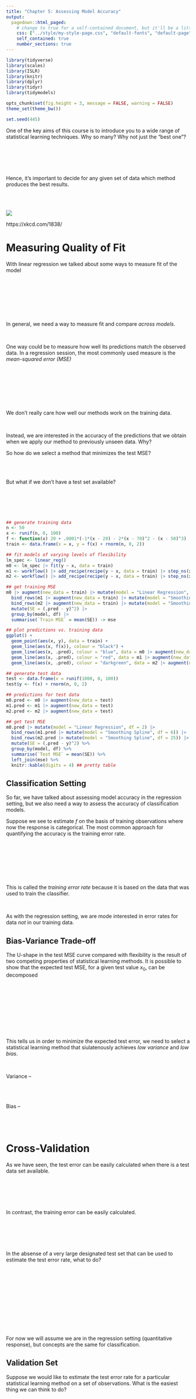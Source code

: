 ```yaml
---
title: "Chapter 5: Assessing Model Accuracy"
output:
  pagedown::html_paged:
    # change to true for a self-contained document, but it'll be a litte slower for Pandoc to render
    css: ["../style/my-style-page.css", "default-fonts", "default-page", "default"]
    self_contained: true
    number_sections: true
---
```


```r
library(tidyverse)
library(scales)
library(ISLR)
library(knitr)
library(dplyr)
library(tidyr)
library(tidymodels)

opts_chunk$set(fig.height = 3, message = FALSE, warning = FALSE)
theme_set(theme_bw())

set.seed(445)
```

One of the key aims of this course is to introduce you to a wide range of statistical learning techniques. Why so many? Why not just the "best one"?

<br/><br/><br/><br/>

Hence, it's important to decide for any given set of data which method produces the best results.

<br/><br/>

![](https://imgs.xkcd.com/comics/machine_learning.png)

https://xkcd.com/1838/


# Measuring Quality of Fit

With linear regression we talked about some ways to measure fit of the model

<br/><br/><br/><br/><br/><br/>

In general, we need a way to measure fit and compare *across models*. 

<br/>

One way could be to measure how well its predictions match the observed data. In a regression session, the most commonly used measure is the *mean-squared error (MSE)*

<br/><br/><br/><br/><br/><br/>

We don't really care how well our methods work on the training data. 

<br/>

Instead, we are interested in the accuracy of the predictions that we obtain when we apply our method to previously unseen data. Why?

\newpage

So how do we select a method that minimizes the test MSE?

<br/><br/>

But what if we don't have a test set available?

<br/><br/><br/><br/>

```r
## generate training data
n <- 50
x <- runif(n, 0, 100)
f <- function(x) 20 + .0001*(-1*(x - 20) - 2*(x - 70)^2 - (x - 50)^3)
train <- data.frame(x = x, y = f(x) + rnorm(n, 0, 2))

## fit models of varying levels of flexibility
lm_spec <- linear_reg()
m0 <- lm_spec |> fit(y ~ x, data = train)
m1 <- workflow() |> add_recipe(recipe(y ~ x, data = train) |> step_ns(x, deg_free = 6)) |> add_model(lm_spec) |> fit(data = train)
m2 <- workflow() |> add_recipe(recipe(y ~ x, data = train) |> step_ns(x, deg_free = 25)) |> add_model(lm_spec) |> fit(data = train)

## get training MSE
m0 |> augment(new_data = train) |> mutate(model = "Linear Regression", df = 2) |>
  bind_rows(m1 |> augment(new_data = train) |> mutate(model = "Smoothing Spline", df = 6)) |>
  bind_rows(m2 |> augment(new_data = train) |> mutate(model = "Smoothing Spline", df = 25)) |>
  mutate(SE = (.pred - y)^2) |>
  group_by(model, df) |>
  summarise(`Train MSE` = mean(SE)) -> mse

## plot predictions vs. training data
ggplot() + 
  geom_point(aes(x, y), data = train) +
  geom_line(aes(x, f(x)), colour = "black") +
  geom_line(aes(x, .pred), colour = "blue", data = m0 |> augment(new_data = data.frame(x = seq(0, 100, length.out = 200)))) +
  geom_line(aes(x, .pred), colour = "red", data = m1 |> augment(new_data = data.frame(x = seq(0, 100, length.out = 200)))) +
  geom_line(aes(x, .pred), colour = "darkgreen", data = m2 |> augment(new_data = data.frame(x = seq(0, 100, length.out = 200))))

## generate test data
test <- data.frame(x = runif(1000, 0, 100))
test$y <- f(x) + rnorm(n, 0, 2)

## predictions for test data
m0.pred <- m0 |> augment(new_data = test)
m1.pred <- m1 |> augment(new_data = test)
m2.pred <- m2 |> augment(new_data = test)

## get test MSE
m0.pred |> mutate(model = "Linear Regression", df = 2) |>
  bind_rows(m1.pred |> mutate(model = "Smoothing Spline", df = 6)) |>
  bind_rows(m2.pred |> mutate(model = "Smoothing Spline", df = 25)) |>
  mutate(SE = (.pred - y)^2) %>%
  group_by(model, df) %>%
  summarise(`Test MSE` = mean(SE)) %>%
  left_join(mse) %>%
  knitr::kable(digits = 4) ## pretty table
```

\newpage

## Classification Setting

So far, we have talked about assessing model accuracy in the regression setting, but we also need a way to assess the accuracy of classification models.

Suppose we see to estimate $f$ on the basis of training observations where now the response is categorical. The most common approach for quantifying the accuracy is the training error rate.

<br/><br/><br/><br/><br/><br/>

This is called the *training error rate* because it is based on the data that was used to train the classifier. 

<br/>

As with the regression setting, we are mode interested in error rates for data *not* in our training data.

\newpage

## Bias-Variance Trade-off

The U-shape in the test MSE curve compared with flexibility is the result of two competing properties of statistical learning methods. It is possible to show that the expected test MSE, for a given test value $x_0$, can be decomposed

<br/><br/><br/><br/><br/><br/><br/><br/>

This tells us in order to minimize the expected test error, we need to select a statistical learning method that siulatenously achieves *low variance* and *low bias*.

<br/>

Variance -- <br/><br/><br/><br/>

Bias -- <br/><br/><br/><br/>

\newpage

# Cross-Validation

As we have seen, the test error can be easily calculated when there is a test data set available. 

<br/><br/><br/><br/>

In contrast, the training error can be easily calculated.

<br/><br/><br/><br/>

In the absense of a very large designated test set that can be used to estimate the test error rate, what to do?

<br/><br/><br/><br/><br/><br/><br/><br/><br/><br/>

For now we will assume we are in the regression setting (quantitative response), but concepts are the same for classification.

\newpage

## Validation Set

Suppose we would like to estimate the test error rate for a particular statistical learning method on a set of observations. What is the easiest thing we can think to do?

<br/><br/><br/><br/><br/><br/><br/>

Let's do this using the `mpg` data set. Recall we found a non-linear relationship between `displ` and `hwy` mpg.

```r
ggplot(mpg) +
  geom_point(aes(displ, hwy)) +
  geom_smooth(aes(displ, hwy))
```

<br/><br/>

We fit the model with a squared term $\texttt{displ}^2$, but we might be wondering if we can get better predictive performance by including higher power terms!

\newpage

```r
## get index of training observations
# take 60% of observations as training and 40% for validation
n <- nrow(mpg)
trn <- seq_len(n) %in% sample(seq_len(n), round(0.6*n)) 

## fit models
m0 <- lm(hwy ~ displ, data = mpg[trn, ])
m1 <- lm(hwy ~ displ + I(displ^2), data = mpg[trn, ])
m2 <- lm(hwy ~ displ + I(displ^2) + I(displ^3), data = mpg[trn, ])
m3 <- lm(hwy ~ displ + I(displ^2) + I(displ^3) + I(displ^4), data = mpg[trn, ])

## predict on validation set
pred0 <- predict(m0, mpg[!trn, ])
pred1 <- predict(m1, mpg[!trn, ])
pred2 <- predict(m2, mpg[!trn, ])
pred3 <- predict(m3, mpg[!trn, ])

## estimate test MSE
true_hwy <-  mpg[!trn, ]$hwy # truth vector

data.frame(terms = 2, model = "linear", true = true_hwy, pred = pred0) %>%
  bind_rows(data.frame(terms = 3, model = "quadratic", true = true_hwy, pred = pred1)) %>%
  bind_rows(data.frame(terms = 4, model = "cubic", true = true_hwy, pred = pred2)) %>%
  bind_rows(data.frame(terms = 5, model = "quartic", true = true_hwy, pred = pred3)) %>% ## bind predictions together
  mutate(se = (true - pred)^2) %>% # squared errors
  group_by(terms, model) %>% # group by model
  summarise(test_mse = mean(se)) %>% ## get test mse
  kable() ## pretty table
```

\newpage

```r
res <- data.frame() ## store results

for(i in 1:10) { # repeat 10 times
  trn <- seq_len(n) %in% sample(seq_len(n), round(0.9*n)) 

  ## fit models
  m0 <- lm(hwy ~ displ, data = mpg[trn, ])
  m1 <- lm(hwy ~ displ + I(displ^2), data = mpg[trn, ])
  m2 <- lm(hwy ~ displ + I(displ^2) + I(displ^3), data = mpg[trn, ])
  m3 <- lm(hwy ~ displ + I(displ^2) + I(displ^3) + I(displ^4), data = mpg[trn, ])
  
  ## predict on validation set
  pred0 <- predict(m0, mpg[!trn, ])
  pred1 <- predict(m1, mpg[!trn, ])
  pred2 <- predict(m2, mpg[!trn, ])
  pred3 <- predict(m3, mpg[!trn, ])
  
  ## estimate test MSE
  data.frame(iter = i, terms = 2, model = "linear", true = mpg[!trn, ]$hwy, pred = pred0) %>%
    bind_rows(data.frame(iter = i, terms = 3, model = "quadratic", true = mpg[!trn, ]$hwy, pred = pred1)) %>%
    bind_rows(data.frame(iter = i, terms = 4, model = "cubic", true = mpg[!trn, ]$hwy, pred = pred2)) %>%
    bind_rows(data.frame(iter = i, terms = 5, model = "quartic", true = mpg[!trn, ]$hwy, pred = pred3)) %>% ## bind predictions together
    mutate(se = (true - pred)^2) %>% # squared errors
    group_by(iter, terms, model) %>% # group by model
    summarise(test_mse = mean(se)) -> test_mse
  
  res %>%
    bind_rows(test_mse) -> res
}

res %>%
  mutate(iter = as.character(iter)) %>%
  ggplot() +
  geom_line(aes(terms, test_mse, group = iter, colour = iter)) +
  theme(legend.position = "none")
```

\newpage

## Leave-One-Out Cross Validation

*Leave-one-out cross-validation* (LOOCV) is closely related to the validation set approach, but it attempts to address the method's drawbacks.

<br/><br/><br/><br/><br/><br/><br/><br/><br/><br/>

The LOOCV estimate for the test MSE is

<br/><br/><br/><br/>

LOOCV has a couple major advantages and a few disadvantages.

\newpage

```r
## perform LOOCV on the mpg dataset
res <- data.frame() ## store results
for(i in seq_len(n)) { # repeat for each observation
  trn <- seq_len(n) != i # leave one out

  ## fit models
  m0 <- lm(hwy ~ displ, data = mpg[trn, ])
  m1 <- lm(hwy ~ displ + I(displ^2), data = mpg[trn, ])
  m2 <- lm(hwy ~ displ + I(displ^2) + I(displ^3), data = mpg[trn, ])
  m3 <- lm(hwy ~ displ + I(displ^2) + I(displ^3) + I(displ^4), data = mpg[trn, ])
  
  ## predict on validation set
  pred0 <- predict(m0, mpg[!trn, ])
  pred1 <- predict(m1, mpg[!trn, ])
  pred2 <- predict(m2, mpg[!trn, ])
  pred3 <- predict(m3, mpg[!trn, ])
  
  ## estimate test MSE
  true_hwy <- mpg[!trn, ]$hwy # get truth vector
  
  res %>% ## store results for use outside the loop
    bind_rows(data.frame(terms = 2, model = "linear", true = true_hwy, pred = pred0)) %>%
    bind_rows(data.frame(terms = 3, model = "quadratic", true = true_hwy, pred = pred1)) %>%
    bind_rows(data.frame(terms = 4, model = "cubic", true = true_hwy, pred = pred2)) %>%
    bind_rows(data.frame(terms = 5, model = "quartic", true = true_hwy, pred = pred3)) %>% ## bind predictions together
    mutate(mse = (true - pred)^2) -> res
}

res %>%
  group_by(terms, model) %>%
  summarise(LOOCV_test_MSE = mean(mse)) %>%
  kable()
```

## k-Fold Cross Validation

An alternative to LOOCV is $k$-fold CV.

<br/><br/><br/><br/><br/><br/><br/><br/><br/><br/><br/><br/><br/><br/>

The $k$-fold CV estimate is computed by averaging

<br/><br/><br/><br/><br/><br/>

Why $k$-fold over LOOCV?

\newpage

```r
## perform k-fold on the mpg dataset
res <- data.frame() ## store results

## get the folds
k <- 10
folds <- sample(seq_len(10), n, replace = TRUE) ## approximately equal sized

for(i in seq_len(k)) { # repeat for each observation
  trn <- folds != i # leave ith fold out

  ## fit models
  m0 <- lm(hwy ~ displ, data = mpg[trn, ])
  m1 <- lm(hwy ~ displ + I(displ^2), data = mpg[trn, ])
  m2 <- lm(hwy ~ displ + I(displ^2) + I(displ^3), data = mpg[trn, ])
  m3 <- lm(hwy ~ displ + I(displ^2) + I(displ^3) + I(displ^4), data = mpg[trn, ])
  
  ## predict on validation set
  pred0 <- predict(m0, mpg[!trn, ])
  pred1 <- predict(m1, mpg[!trn, ])
  pred2 <- predict(m2, mpg[!trn, ])
  pred3 <- predict(m3, mpg[!trn, ])
  
  ## estimate test MSE
  true_hwy <- mpg[!trn, ]$hwy # get truth vector
  
  data.frame(terms = 2, model = "linear", true = true_hwy, pred = pred0) %>%
    bind_rows(data.frame(terms = 3, model = "quadratic", true = true_hwy, pred = pred1)) %>%
    bind_rows(data.frame(terms = 4, model = "cubic", true = true_hwy, pred = pred2)) %>%
    bind_rows(data.frame(terms = 5, model = "quartic", true = true_hwy, pred = pred3)) %>% ## bind predictions together
    mutate(mse = (true - pred)^2) %>%
    group_by(terms, model) %>%
    summarise(mse = mean(mse)) -> test_mse_k
  
  res %>% bind_rows(test_mse_k) -> res
}




res %>%
  group_by(terms, model) %>%
  summarise(kfoldCV_test_MSE = mean(mse)) %>%
  kable()
```

<br/><br/><br/><br/><br/><br/><br/><br/>

```r
## repear k-fold on the mpg dataset 10x
res_cv <- data.frame() ## store results
k <- 10

for(j in 1:10) {
  res <- data.frame()
  ## get the folds
  folds <- sample(seq_len(10), n, replace = TRUE) ## approximately equal sized
  
  for(i in seq_len(k)) { # repeat for each observation
    trn <- folds != i # leave ith fold out
  
    ## fit models
    m0 <- lm(hwy ~ displ, data = mpg[trn, ])
    m1 <- lm(hwy ~ displ + I(displ^2), data = mpg[trn, ])
    m2 <- lm(hwy ~ displ + I(displ^2) + I(displ^3), data = mpg[trn, ])
    m3 <- lm(hwy ~ displ + I(displ^2) + I(displ^3) + I(displ^4), data = mpg[trn, ])
    
    ## predict on validation set
    pred0 <- predict(m0, mpg[!trn, ])
    pred1 <- predict(m1, mpg[!trn, ])
    pred2 <- predict(m2, mpg[!trn, ])
    pred3 <- predict(m3, mpg[!trn, ])
    
    ## estimate test MSE
    true_hwy <- mpg[!trn, ]$hwy # get truth vector
    
    data.frame(terms = 2, model = "linear", true = true_hwy, pred = pred0) %>%
      bind_rows(data.frame(terms = 3, model = "quadratic", true = true_hwy, pred = pred1)) %>%
      bind_rows(data.frame(terms = 4, model = "cubic", true = true_hwy, pred = pred2)) %>%
      bind_rows(data.frame(terms = 5, model = "quartic", true = true_hwy, pred = pred3)) %>% ## bind predictions together
      mutate(mse = (true - pred)^2) %>%
      group_by(terms, model) %>%
      summarise(mse = mean(mse)) -> test_mse_k
    
    res %>% bind_rows(test_mse_k) -> res
  }
  
  res %>%
    mutate(iter = j) %>%
    group_by(iter, terms, model) %>%
    summarise(kfoldCV_test_MSE = mean(mse)) %>%
    bind_rows(res_cv) -> res_cv
}

res_cv %>%
  mutate(iter = as.character(iter)) %>%
  ggplot() +
  geom_line(aes(terms, kfoldCV_test_MSE, group = iter, colour = iter)) +
  theme(legend.position = "none")
```

\newpage

## Bias-Variance Trade-off for $k$-Fold Cross Validation

$k$-Fold CV with $k < n$ has a computational advantace to LOOCV.

<br/><br/><br/><br/>

We know the validation approach can overestimate the test error because we use only half of the data to fit the statistical learning method.

<br/><br/><br/><br/><br/><br/><br/><br/>


But we know that bias is only half the story! We also need to consider the procedure's variance.


<br/><br/><br/><br/><br/><br/><br/><br/>

To summarise, there is a bias-variance trade-off associated with the choice of $k$ in $k$-fold CV. Typically we use $k = 5$ or $k = 10$ because these have been shown empirically to  yield test error rates closest to the truth.

\newpage

## Cross-Validation for Classification Problems

So far we have talked only about CV for regression problems.

<br/><br/><br/><br/>

But CV can also be very useful for classification problems! For example, the LOOCV error rate for classification problems takes the form

<br/><br/><br/><br/><br/><br/>

```r
library(class)
library(mvtnorm)
```

```r
mu_1 <- c(-1, 1)
mu_2 <- c(2, -1)
mu_3 <- c(-3, .1)
mu_4 <- c(1, -1)
sigma_1 <- matrix(c(1, .5, .5, 1), nrow = 2)
sigma_2 <- matrix(c(1, -.5, -.5, 1), nrow = 2)

sample_mixture2 <- function(n, mu_1, mu_2, sigma, p) {
  z <- rbinom(n, 1, p)
  z*rmvnorm(n, mu_1, sigma) + (1 - z)*rmvnorm(n, mu_2, sigma) 
}

d_mixture2 <- function(x, mu_1, mu_2, sigma, p) {
  p*dmvnorm(x, mu_1, sigma) + (1 - p)*dmvnorm(x, mu_2, sigma) 
}

# training data from the mixture
train <- data.frame(class = "1", sample_mixture2(100, mu_1, mu_2, sigma_1, 0.2)) %>%
  bind_rows(data.frame(class = "2", sample_mixture2(100, mu_3, mu_4, sigma_1, 0.7)))

names(train) <- c("class", "x1", "x2")

bayes_classifier <- function(x) {
  as.character(as.numeric(d_mixture2(x, mu_1, mu_2, sigma_1, 0.2)*0.5 < d_mixture2(x, mu_3, mu_3, sigma_1, 0.7)*0.5) + 1)
}

## create plot data to separate the space
expand.grid(x1 = seq(-6, 6, length.out = 100), 
            x2 = seq(-6, 6, length.out = 100)) %>%
  data.frame() -> plot_dat

## knn plots for each k
for(k in c(1, 10, 100)) {
  ## fit knn
  knn_fit <- knn(train[, -1], plot_dat, train$class, k = k)
  
  knn_plot_dat <- plot_dat %>%
    mutate(class = as.character(knn_fit))
  
  ## make plots
  knn_plot_dat %>%
    ggplot() +
    geom_tile(aes(x1, x2, fill = class), alpha = 0.5) +
    geom_point(aes(x1, x2, colour = class), data = train) +
    ggtitle(paste("KNN, K =", k)) +
    theme(text = element_text(size = 20), legend.position = 'hide') -> p
  
  print(p)
}

plot_dat %>%
  mutate(class = apply(plot_dat, 1, bayes_classifier)) %>%
  ggplot() +
  geom_tile(aes(x1, x2, fill = class), alpha = 0.5) +
  geom_point(aes(x1, x2, colour = class), data = train) +
  ggtitle("Bayes Classifier") +
  theme(text = element_text(size = 20))
```

```r
k_fold <- 10
cv_label <- sample(seq_len(k_fold), nrow(train), replace = TRUE)
err <- rep(NA, k) # store errors for each flexibility level

for(k in seq(1, 100, by = 2)) {
  err_cv <- rep(NA, k_fold) # store error rates for each fold
  for(ell in seq_len(k_fold)) {
    trn_vec <- cv_label != ell # fit model on these
    tst_vec <- cv_label == ell # estimate error on these
    
    ## fit knn
    knn_fit <- knn(train[trn_vec, -1], train[tst_vec, -1], train[trn_vec, ]$class, k = k)
    ## error rate
    err_cv[ell] <- mean(knn_fit != train[tst_vec, ]$class)
  }
  err[k] <- mean(err_cv)
}
err <- na.omit(err)
```

```r
ggplot() +
  geom_line(aes(seq(1, 100, by = 2), err)) +
  geom_point(aes(seq(1, 100, by = 2)[which.min(err)], err[which.min(err)]), shape = 3) +
  xlab("KNN K") + ylab("K-Fold CV Error")
```

<br/><br/><br/>

Minimum CV error of `r round(err[which.min(err)], 4)` found at $K = `r seq(1, 100, by = 2)[which.min(err)]`$.
